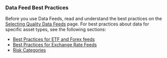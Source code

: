 ### Data Feed Best Practices

Before you use Data Feeds, read and understand the best practices on the [Selecting Quality Data Feeds](/data-feeds/selecting-data-feeds) page. For best practices about data for specific asset types, see the following sections:

- [Best Practices for ETF and Forex feeds](/data-feeds/selecting-data-feeds#etf-and-forex-feeds)
- [Best Practices for Exchange Rate Feeds](/data-feeds/selecting-data-feeds#exchange-rate-feeds)
- [Risk Categories](/data-feeds/selecting-data-feeds#data-feed-categories)
